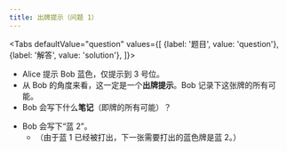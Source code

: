 ```yaml
---
title: 出牌提示（问题 1）
---
```



<BeginnersGuideProgress id="play-clues-question-1" />

<Tabs
  defaultValue="question"
  values={[
    {label: '题目', value: 'question'},
    {label: '解答', value: 'solution'},
  ]}>
<TabItem value="question">

- Alice 提示 Bob 蓝色，仅提示到 3 号位。
- 从 Bob 的角度来看，这一定是一个**出牌提示**。Bob 记录下这张牌的所有可能。
- Bob 会写下什么**笔记**（即牌的所有可能）？

</TabItem>
<TabItem value="solution">

- Bob 会写下“蓝 2”。
  - （由于蓝 1 已经被打出，下一张需要打出的蓝色牌是蓝 2。）

</TabItem>
</Tabs>

<PlayCluesQuestion1 />

